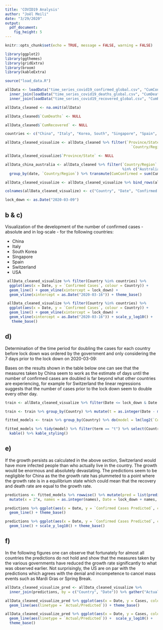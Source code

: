 ```yaml
---
title: 'COVID19 Analysis'
author: "Joël Meili"
date: "3/29/2020"
output: 
  pdf_document:
    fig_height: 5
---
```


```r
knitr::opts_chunk$set(echo = TRUE, message = FALSE, warning = FALSE)
```

```r
library(ggplot2)
library(ggthemes)
library(gridExtra)
library(broom)
library(kableExtra)

source("load_data.R")

allData <- loadData("time_series_covid19_confirmed_global.csv", "CumConfirmed") %>%
  inner_join(loadData("time_series_covid19_deaths_global.csv", "CumDeaths")) %>%
  inner_join(loadData("time_series_covid19_recovered_global.csv", "CumRecovered"))

allData_cleaned <- na.omit(allData)

allData_cleaned$`CumDeaths` <- NULL

allData_cleaned$`CumRecovered` <- NULL

countries <- c("China", "Italy", "Korea, South", "Singapore", "Spain", "Switzerland", "US")

allData_cleaned_visualize <- allData_cleaned %>% filter(`Province/State` == "<all>" & 
                                                          `Country/Region` %in% countries)

allData_cleaned_visualize$`Province/State` <- NULL

allData_china_australia <- allData_cleaned %>% filter(`Country/Region` 
                                                      %in% c("Australia", "China")) %>%
  group_by(date, `Country/Region`) %>% transmute(CumConfirmed = sum(CumConfirmed))

allData_cleaned_visualize <- allData_cleaned_visualize %>% bind_rows(allData_china_australia)

colnames(allData_cleaned_visualize) <- c("Country", "Date", "Confirmed Cases")

lock_down <- as.Date("2020-03-09")
```

## b & c)
Visualization of the development of the number of confirmed cases - absolute and in log-scale - for the following countries:

- China
- Italy
- South Korea
- Singapore
- Spain
- Switzerland
- USA

```r
 allData_cleaned_visualize %>% filter(Country %in% countries) %>%  
  ggplot(aes(x = Date, y = `Confirmed Cases`, colour = Country)) +
  geom_line() + geom_vline(xintercept = lock_down) + 
  geom_vline(xintercept = as.Date("2020-03-16")) + theme_base()

 allData_cleaned_visualize %>% filter(Country %in% countries) %>%  
  ggplot(aes(x = Date, y = `Confirmed Cases`, colour = Country)) +
  geom_line() + geom_vline(xintercept = lock_down) + 
  geom_vline(xintercept = as.Date("2020-03-16")) + scale_y_log10() +
   theme_base()
```

## d)
Determination of the time period for doubling the cases for each country before lock down was ordered by the government and only considering the 7 days prior to the lock down on 2020-03-09:

Bases on the results shown in the table below one can see that the measures taken by China seem to work as the estimate of days until the number of confirmed cases are doubled is far beyond what other countries are experiencing, for example for Switzerland the linear regressions suggests that the number of cases prior to the lock down seem to double every other day.

```r
train <- allData_cleaned_visualize %>% filter(Date <= lock_down & Date >= lock_down - 7)

train <- train %>% group_by(Country) %>% mutate(t = as.integer(Date - min(Date)))

fitted_models <- train %>% group_by(Country) %>% do(model = lm(log2(`Confirmed Cases`) ~ t, data = .))

fitted_models %>% tidy(model) %>% filter(term == "t") %>% select(Country, estimate) %>% transmute("Days until cases are doubled" = round(1/estimate, 2)) %>%
  kable() %>% kable_styling()
```

## e)
If the growth persists as calculated in the above section, Switzerland would have more infected people than who actually live in the country. The growth would be enormous and absolutely devastating. The predictions seem to be negligible for China as the the growth rate has plummeted to a point where the growth rate is in a equilibrium state which could mean that the recovery and death rate are equal to the growth rate. 

```r
predictions <- fitted_models %>% rowwise() %>% mutate(pred = list(predict(model, newdata = data.frame(t = 8:40)))) %>% tidy(pred) %>%
  mutate(x = 2^x, names = as.integer(names), Date = lock_down + names, "Confirmed Cases Predicted" = ceiling(x), names = NULL, x = NULL)

predictions %>% ggplot(aes(x = Date, y = `Confirmed Cases Predicted`, colour = Country)) + 
  geom_line() + theme_base()

predictions %>% ggplot(aes(x = Date, y = `Confirmed Cases Predicted`, colour = Country)) + 
  geom_line() + scale_y_log10() + theme_base()
```

## f)
In the following figures one can observe that fortunately for almost all countries the predictions do not hold and show that the measures taken by the various governments have reduced the growth rate significantly to what was observed earlier. Not surprisingly, the US are on par with the predictions which agrees with the denial and incompetence to cancel mass events such as Mardi Gras or Spring Break.

```r
allData_cleaned_visualize_pred <- allData_cleaned_visualize %>% 
  inner_join(predictions, by = c("Country", "Date")) %>% gather("Actual/Predicted", "Cases", 3:4)

allData_cleaned_visualize_pred %>% ggplot(aes(x = Date, y = Cases, colour = Country)) +
  geom_line(aes(linetype = `Actual/Predicted`)) + theme_base()

allData_cleaned_visualize_pred %>% ggplot(aes(x = Date, y = Cases, colour = Country)) +
  geom_line(aes(linetype = `Actual/Predicted`)) +  scale_y_log10() +
  theme_base()
```






